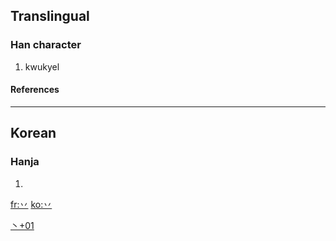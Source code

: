 ==Translingual==
===Han character===
{{Han char|rad=丶|as=01|sn=2|four=|canj=戈竹 (IH), X戈竹 (XIH)}}
# kwukyel
====References====
{{Han ref|kx=0080.121|dj=0162.211|hdz=10042.091|uh=4E37|ud=20023}}
----
==Korean==
===Hanja===
{{ko-hanja|hangeul=[[하]]|rv=ha|mr=ha}}
# {{defn|Korean}}


[[Category:Korean-only CJKV Characters|丶+01]]

[[fr:丷]]
[[ko:丷]]